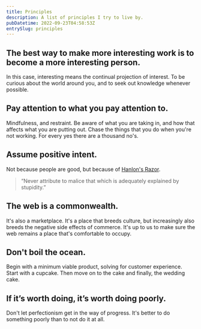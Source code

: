 ```yaml
---
title: Principles
description: A list of principles I try to live by.
pubDatetime: 2022-09-23T04:58:53Z
entrySlug: principles
---
```


## The best way to make more interesting work is to become a more interesting person.

In this case, interesting means the continual projection of interest. To be curious about the world around you, and to seek out knowledge whenever possible.


<LinkCard
	type='Related'
	url='https://austinkleon.com/2017/11/24/have-you-tried-making-yourself-a-more-interesting-person/'
	title="Austin Kleon's thoughts on this brutal advice we all need to hear"
	domain='austinkleon.com'
/>

## Pay attention to what you pay attention to.

Mindfulness, and restraint. Be aware of what you are taking in, and how that affects what you are putting out. Chase the things that you do when you're not working. For every yes there are a thousand no's.

<LinkCard
	type='Related'
	url='https://frankchimero.com/writing/the-good-room/'
	title='Frank Chimero discusses what he calls “the Amish lesson” — what you let in will eventually form you'
	domain='frankchimero.com'
/>

## Assume positive intent.

Not because people are good, but because of [Hanlon's Razor](https://en.wikipedia.org/wiki/Hanlon%27s_razor).

> “Never attribute to malice that which is adequately explained by stupidity.”

## The web is a commonwealth.

It's also a marketplace. It's a place that breeds culture, but increasingly also breeds the negative side effects of commerce. It's up to us to make sure the web remains a place that's comfortable to occupy.

## Don't boil the ocean.

Begin with a minimum viable product, solving for customer experience. Start with a cupcake. Then move on to the cake and finally, the wedding cake.

## If it’s worth doing, it’s worth doing poorly.

Don't let perfectionism get in the way of progress. It's better to do something poorly than to not do it at all.
